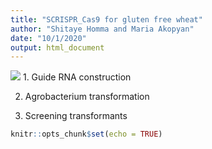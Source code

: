 ```yaml
---
title: "SCRISPR_Cas9 for gluten free wheat"
author: "Shitaye Homma and Maria Akopyan"
date: "10/1/2020"
output: html_document
---
```


![](https://ep.bmj.com/content/edpract/101/4/213/F1.medium.gif)
1. Guide RNA construction

2. Agrobacterium transformation

3. Screening transformants


```r
knitr::opts_chunk$set(echo = TRUE)
```










